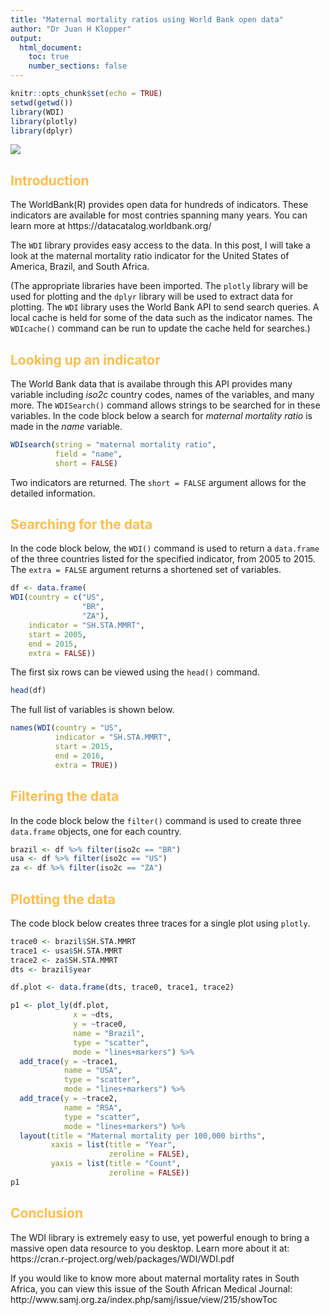 ---
title: "Maternal mortality ratios using World Bank open data"
author: "Dr Juan H Klopper"
output:
  html_document:
    toc: true
    number_sections: false
---

```{r setup, include=FALSE}
knitr::opts_chunk$set(echo = TRUE)
setwd(getwd())
library(WDI)
library(plotly)
library(dplyr)
```

<style type="text/css">
h1 {color:#1a2451}
h2 {color:#ffbd4a}
h3 {color:#1a2451}
</style>

![](KRG elegant logo for light BG.png)

## Introduction

The WorldBank(R) provides open data for hundreds of indicators.  These indicators are available for most contries spanning many years.  You can learn more at https://datacatalog.worldbank.org/ 

The `WDI` library provides easy access to the data.  In this post, I will take a look at the maternal mortality ratio indicator for the United States of America, Brazil, and South Africa.

(The appropriate libraries have been imported.  The `plotly` library will be used for plotting and the `dplyr` library will be used to extract data for plotting.  The `WDI` library uses the World Bank API to send search queries.  A local cache is held for some of the data such as the indicator names.  The `WDIcache()` command can be run to update the cache held for searches.)

## Looking up an indicator

The World Bank data that is availabe through this API provides many variable including _iso2c_ country codes, names of the variables, and many more.  The `WDISearch()` command allows strings to be searched for in these variables.  In the code block below a search for _maternal mortality ratio_ is made in the _name_ variable.

```{r}
WDIsearch(string = "maternal mortality ratio",
          field = "name",
          short = FALSE)
```

Two indicators are returned.  The `short = FALSE` argument allows for the detailed information.

## Searching for the data

In the code block below, the `WDI()` command is used to return a `data.frame` of the three countries listed for the specified indicator, from 2005 to 2015.  The `extra = FALSE` argument returns a shortened set of variables.

```{r}
df <- data.frame(
WDI(country = c("US",
                "BR",
                "ZA"),
    indicator = "SH.STA.MMRT",
    start = 2005,
    end = 2015,
    extra = FALSE))
```

The first six rows can be viewed using the `head()` command.

```{r}
head(df)
```

The full list of variables is shown below.

```{r}
names(WDI(country = "US",
          indicator = "SH.STA.MMRT",
          start = 2015,
          end = 2016,
          extra = TRUE))
```


## Filtering the data

In the code block below the `filter()` command is used to create three `data.frame` objects, one for each country.

```{r}
brazil <- df %>% filter(iso2c == "BR")
usa <- df %>% filter(iso2c == "US")
za <- df %>% filter(iso2c == "ZA")
```

## Plotting the data

The code block below creates three traces for a single plot using `plotly`.  

```{r}
trace0 <- brazil$SH.STA.MMRT
trace1 <- usa$SH.STA.MMRT
trace2 <- za$SH.STA.MMRT
dts <- brazil$year

df.plot <- data.frame(dts, trace0, trace1, trace2)

p1 <- plot_ly(df.plot,
              x = ~dts,
              y = ~trace0,
              name = "Brazil",
              type = "scatter",
              mode = "lines+markers") %>% 
  add_trace(y = ~trace1,
            name = "USA",
            type = "scatter",
            mode = "lines+markers") %>% 
  add_trace(y = ~trace2,
            name = "RSA",
            type = "scatter",
            mode = "lines+markers") %>% 
  layout(title = "Maternal mortality per 100,000 births",
         xaxis = list(title = "Year",
                      zeroline = FALSE),
         yaxis = list(title = "Count",
                      zeroline = FALSE))
p1
```

## Conclusion

The WDI library is extremely easy to use, yet powerful enough to bring a massive open data resource to you desktop.  Learn more about it at: https://cran.r-project.org/web/packages/WDI/WDI.pdf 

If you would like to know more about maternal mortality rates in South Africa, you can view this issue of the South African Medical Journal: http://www.samj.org.za/index.php/samj/issue/view/215/showToc 